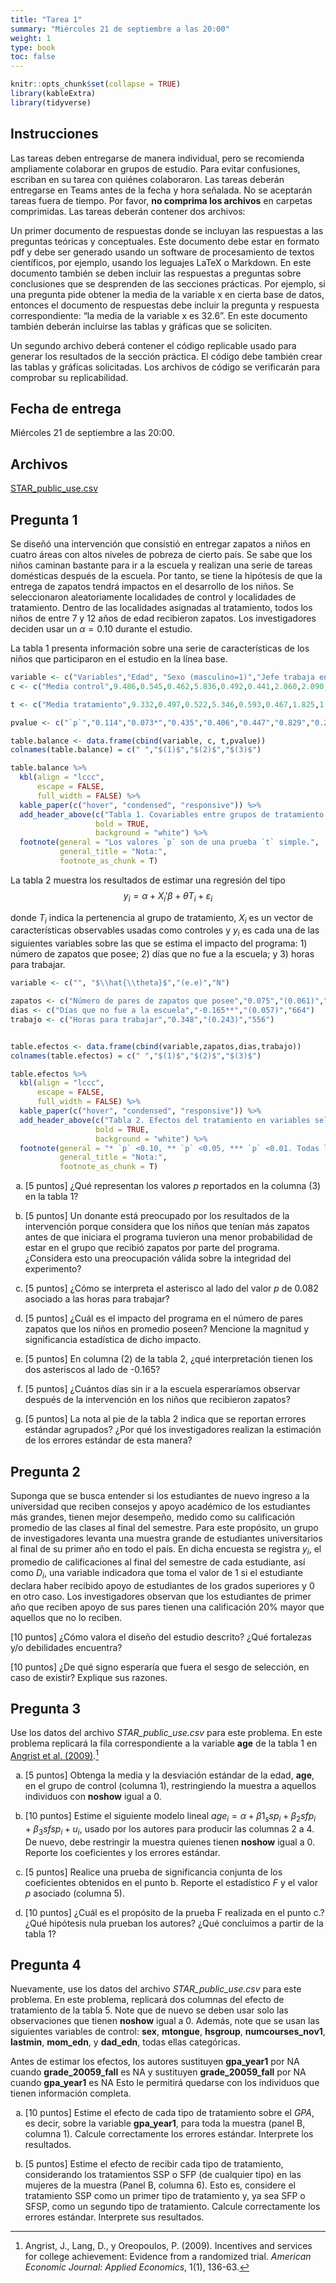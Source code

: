 ```yaml
---
title: "Tarea 1"
summary: "Miércoles 21 de septiembre a las 20:00"
weight: 1
type: book
toc: false
---
```


```r
knitr::opts_chunk$set(collapse = TRUE)
library(kableExtra)
library(tidyverse)
```

## Instrucciones

Las tareas deben entregarse de manera individual, pero se recomienda ampliamente colaborar en grupos de estudio. Para evitar confusiones, escriban en su tarea con quiénes colaboraron. Las tareas deberán entregarse en Teams antes de la fecha y hora señalada. No se aceptarán tareas fuera de tiempo. Por favor, **no comprima los archivos** en carpetas comprimidas. Las tareas deberán contener dos archivos:

Un primer documento de respuestas donde se incluyan las respuestas a las preguntas teóricas y conceptuales. Este documento debe estar en formato pdf y debe ser generado usando un software de procesamiento de textos científicos, por ejemplo, usando los leguajes LaTeX o Markdown. En este documento también se deben incluir las respuestas a preguntas sobre conclusiones que se desprenden de las secciones prácticas. Por ejemplo, si una pregunta pide obtener la media de la variable x en cierta base de datos, entonces el documento de respuestas debe incluir la pregunta y respuesta correspondiente: “la media de la variable x es 32.6”. En este documento también deberán incluirse las tablas y gráficas que se soliciten.

Un segundo archivo deberá contener el código replicable usado para generar los resultados de la sección práctica. El código debe también crear las tablas y gráficas solicitadas. Los archivos de código se verificarán para comprobar su replicabilidad.

## Fecha de entrega

Miércoles 21 de septiembre a las 20:00.

## Archivos

[STAR_public_use.csv](/tareas/tarea_1/STAR_public_use.csv)

## Pregunta 1

Se diseñó una intervención que consistió en entregar zapatos a niños en cuatro áreas con altos niveles de pobreza de cierto país. Se sabe que los niños caminan bastante para ir a la escuela y realizan una serie de tareas domésticas después de la escuela. Por tanto, se tiene la hipótesis de que la entrega de zapatos tendrá impactos en el desarrollo de los niños. Se seleccionaron aleatoriamente localidades de control y localidades de tratamiento. Dentro de las localidades asignadas al tratamiento, todos los niños de entre 7 y 12 años de edad recibieron zapatos. Los investigadores deciden usar un $\alpha=0.10$ durante el estudio.

La tabla 1 presenta información sobre una serie de características de los niños que participaron en el estudio en la línea base.

```r

variable <- c("Variables","Edad", "Sexo (masculino=1)","Jefe trabaja en agricultura", "Grado máximo de estudios en el hogar","Índice calidad de vivienda", "Índice de consumo de durables", "Número de pares de zapatos que posee","Horas que pasa sin zapatos","Días que no fue a la escuela", "Horas para dormir","Horas para comer","Horas para lavar", "Horas en escuela","Horas para trabajar","N")
c <- c("Media control",9.486,0.545,0.462,5.836,0.492,0.441,2.060,2.090,0.701,10.68,1.931,0.732,4.613,0.409, 666)

t <- c("Media tratamiento",9.332,0.497,0.522,5.346,0.593,0.467,1.825,1.963,0.886,9.98,1.934,0.835,4.154,0.572, 912)

pvalue <- c("`p`","0.114","0.073*","0.435","0.406","0.447","0.829","0.213","0.917","0.465","0.388","0.986","0.228","0.168","0.082*", "1,578")

table.balance <- data.frame(cbind(variable, c, t,pvalue))
colnames(table.balance) = c(" ","$(1)$","$(2)$","$(3)$")

table.balance %>%
  kbl(align = "lccc",
      escape = FALSE,
      full_width = FALSE) %>%
  kable_paper(c("hover", "condensed", "responsive")) %>% 
  add_header_above(c("Tabla 1. Covariables entre grupos de tratamiento y control (datos en la línea base) " = 4 ),
                   bold = TRUE,
                   background = "white") %>% 
  footnote(general = "Los valores `p` son de una prueba `t` simple.",
           general_title = "Nota:",
           footnote_as_chunk = T)

```


La tabla 2 muestra los resultados de estimar una regresión del tipo $$y_i=\alpha+X_i'\beta+\theta T_i+\varepsilon_i$$

donde $T_i$ indica la pertenencia al grupo de tratamiento, $X_i$ es un vector de características observables usadas como controles y $y_i$ es cada una de las siguientes variables sobre las que se estima el impacto del programa: 1) número de zapatos que posee; 2) días que no fue a la escuela; y 3) horas para trabajar.


```r

variable <- c("", "$\\hat{\\theta}$","(e.e)","N")

zapatos <- c("Número de pares de zapatos que posee","0.075","(0.061)","1,302")
dias <- c("Días que no fue a la escuela","-0.165**","(0.057)","664")
trabajo <- c("Horas para trabajar","0.348","(0.243)","556")


table.efectos <- data.frame(cbind(variable,zapatos,dias,trabajo))
colnames(table.efectos) = c(" ","$(1)$","$(2)$","$(3)$")

table.efectos %>%
  kbl(align = "lccc",
      escape = FALSE,
      full_width = FALSE) %>%
  kable_paper(c("hover", "condensed", "responsive")) %>% 
  add_header_above(c("Tabla 2. Efectos del tratamiento en variables seleccionadas" = 4 ),
                   bold = TRUE,
                   background = "white") %>% 
  footnote(general = "* `p` <0.10, ** `p` <0.05, *** `p` <0.01. Todas las regresiones controlan por edad, sexo, ocupación del jefe del hogar y calidad de la vivienda. Errores estándar agrupados a nivel localidad entre paréntesis.",
           general_title = "Nota:",
           footnote_as_chunk = T)

```

a. [5 puntos] ¿Qué representan los valores $p$ reportados en la columna (3) en la tabla 1?

b. [5 puntos] Un donante está preocupado por los resultados de la intervención porque considera que los niños que tenían más zapatos antes de que iniciara el programa tuvieron una menor probabilidad de estar en el grupo que recibió zapatos por parte del programa. ¿Considera esto una preocupación válida sobre la integridad del experimento?

c. [5 puntos] ¿Cómo se interpreta el asterisco al lado del valor $p$ de 0.082 asociado a las horas para trabajar?

d. [5 puntos] ¿Cuál es el impacto del programa en el número de pares zapatos que los niños en promedio poseen? Mencione la magnitud y significancia estadística de dicho impacto.

e. [5 puntos] En columna (2) de la tabla 2, ¿qué interpretación tienen los dos asteriscos al lado de -0.165?

f. [5 puntos] ¿Cuántos días sin ir a la escuela esperaríamos observar después de la intervención en los niños que recibieron zapatos?

g. [5 puntos] La nota al pie de la tabla 2 indica que se reportan errores estándar agrupados? ¿Por qué los investigadores realizan la estimación de los errores estándar de esta manera?


## Pregunta 2

Suponga que se busca entender si los estudiantes de nuevo ingreso a la universidad que reciben consejos y apoyo académico de los estudiantes más grandes, tienen mejor desempeño, medido como su calificación promedio de las clases al final del semestre. Para este propósito, un grupo de investigadores levanta una muestra grande de estudiantes universitarios al final de su primer año en todo el país. En dicha encuesta se registra $y_i$, el promedio de calificaciones al final del semestre de cada estudiante, así como $D_i$, una variable indicadora que toma el valor de 1 si el estudiante declara haber recibido apoyo de estudiantes de los grados superiores y 0 en otro caso. Los investigadores observan que los estudiantes de primer año que reciben apoyo de sus pares tienen una calificación 20% mayor que aquellos que no lo reciben.

[10 puntos] ¿Cómo valora el diseño del estudio descrito? ¿Qué fortalezas y/o debilidades encuentra? 

[10 puntos] ¿De qué signo esperaría que fuera el sesgo de selección, en caso de existir? Explique sus razones.


## Pregunta 3


Use los datos del archivo *STAR_public_use.csv* para este problema. En este problema replicará la fila correspondiente a la variable **age** de la tabla 1 en [Angrist et al. (2009)](https://pubs.aeaweb.org/doi/pdfplus/10.1257/app.1.1.136).[^1]
  
[^1]: Angrist, J., Lang, D., y Oreopoulos, P. (2009). Incentives and services for college achievement: Evidence from a randomized trial. *American Economic Journal: Applied Economics*, 1(1), 136-63.

a. [5 puntos] Obtenga la media y la desviación estándar de la edad, **age**, en el grupo de control (columna 1), restringiendo la muestra a aquellos individuos con **noshow** igual a 0.

a. [10 puntos] Estime el siguiente modelo lineal $age_i=\alpha+\beta1_ssp_i+\beta_2 sfp_i + \beta_3 sfsp_i + u_i$, usado por los autores para producir las columnas 2 a 4. De nuevo, debe restringir la muestra quienes tienen **noshow** igual a 0. Reporte los coeficientes y los errores estándar.

a. [5 puntos] Realice una prueba de significancia conjunta de los coeficientes obtenidos en el punto b. Reporte el estadístico $F$ y el valor $p$ asociado (columna 5).

a. [10 puntos] ¿Cuál es el propósito de la prueba F realizada en el punto c.? ¿Qué hipótesis nula prueban los autores? ¿Qué concluimos a partir de la tabla 1?

## Pregunta 4

Nuevamente, use los datos del archivo *STAR_public_use.csv* para este problema. En este problema, replicará dos columnas del efecto de tratamiento de la tabla 5. Note que de nuevo se deben usar solo las observaciones que tienen **noshow** igual a 0. Además, note que se usan las siguientes variables de control: **sex**, **mtongue**, **hsgroup**, **numcourses_nov1**, **lastmin**, **mom_edn**, y **dad_edn**, todas ellas categóricas.

Antes de estimar los efectos, los autores sustituyen **gpa_year1** por NA cuando **grade_20059_fall** es NA y sustituyen **grade_20059_fall** por NA cuando **gpa_year1** es NA Esto le permitirá quedarse con los individuos que tienen información completa.

a.	[10 puntos] Estime el efecto de cada tipo de tratamiento sobre el *GPA*, es decir, sobre la variable **gpa_year1**, para toda la muestra (panel B, columna 1). Calcule correctamente los errores estándar. Interprete los resultados.

a. [5 puntos] Estime el efecto de recibir cada tipo de tratamiento, considerando los tratamientos SSP o SFP (de cualquier tipo) en las mujeres de la muestra (Panel B, columna 6). Esto es, considere el tratamiento SSP como un primer tipo de tratamiento y, ya sea SFP o SFSP, como un segundo tipo de tratamiento. Calcule correctamente los errores estándar. Interprete sus resultados.